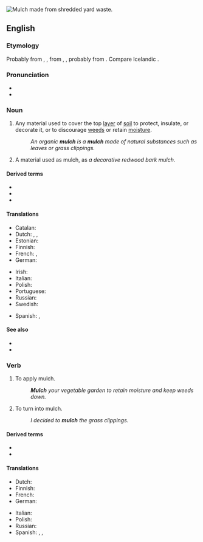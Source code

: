 {{wikipedia}}
[[Image:Mulch shredded yard waste.JPG|thumb|right|Mulch made from shredded yard waste.]]
{{also|Mulch}}
==English==

===Etymology===
Probably from {{inh|en|enm|melsche}}, {{m|enm|molsh||soft}}, from {{inh|en|ang|melsc}}, {{m|ang|milisc||mellow; mild; sweet|lit=honeyed}}, probably from {{inh|en|gem-pro|*mili||honey}}. Compare Icelandic {{m|is|milska||a honeyed beverage}}.

===Pronunciation===
* {{IPA|/mʌltʃ/|lang=en}}
* {{rhymes|ʌltʃ|lang=en}}

===Noun===
{{en-noun|~|es}}

# {{lb|en|agriculture|horticulture}} Any material used to cover the top [[layer]] of [[soil]] to protect, insulate, or decorate it, or to discourage [[weed]]s or retain [[moisture]].
#: ''An organic '''mulch''' is a '''mulch''' made of natural substances such as leaves or grass clippings.''
# {{lb|en|countable|agriculture}} A material used as mulch, as ''a decorative redwood bark mulch.''

====Derived terms====
* {{l|en|inorganic mulch}}
* {{l|en|mulch depth}}
* {{l|en|organic mulch}}

====Translations====
{{trans-top|shredded matter for covering the soil}}
* Catalan: {{t|ca|encoixinat|m}}
* Dutch: {{t|nl|mulch}}, {{t+|nl|muls}}, {{t|nl|bodembedekking}}
* Estonian: {{t|et|multš}}
* Finnish: {{t|fi|lehtikate}}
* French: {{t+|fr|paillage|f}}, {{t+|fr|paillis|m}}
* German: {{t+|de|Mulch|m}}
{{trans-mid}}
* Irish: {{t|ga|móta|m}}
* Italian: {{t+|it|pacciame|m}}
* Polish: {{t+|pl|mulcz|m}}
* Portuguese: {{t+|pt|manta|f}}
* Russian: {{t+|ru|му́льча|f}}
* Swedish: {{t|sv|komposttäckning}}
{{trans-bottom}}

{{checktrans-top}}
* Spanish: {{t+check|es|capote|m}}, {{t-check|es|mantillo|m}}
{{trans-mid}}
{{trans-bottom}}

====See also====
* {{l|en|compost}}
* {{l|en|humus}}

===Verb===
{{en-verb|es}}

# {{lb|en|agriculture}} To apply mulch.
#: '''''Mulch''' your vegetable garden to retain moisture and keep weeds down.''
# {{lb|en|agriculture}} To turn into mulch.
#: ''I decided to '''mulch''' the grass clippings.''

====Derived terms====
* {{l|en|mulcher}}
* {{l|en|mulching mower}}

====Translations====
{{trans-top|to apply mulch}}
* Dutch: {{t|nl|mulchen}}
* Finnish: {{t|fi|peittää lehtikatteella}}
* French: {{t+|fr|pailler}}
* German: {{t+|de|mulchen}}
{{trans-mid}}
* Italian: {{t|it|pacciamare}}
* Polish: {{t+|pl|mulczować}}
* Russian: {{t+|ru|мульчи́ровать|impf|pf}}
* Spanish: {{t|es|[[cubrir]] [[con]] [[capote]]}}, {{t|es|[[cubrir]] [[con]] [[manitllo]]}}, {{t+|es|abonar}}
{{trans-bottom}}